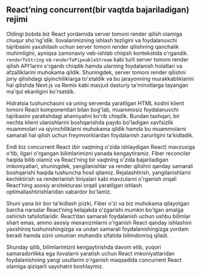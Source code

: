 
## React’ning concurrent(bir vaqtda bajariladigan) rejimi

Oldingi bobda biz React yordamida server tomoni render qilish olamiga chuqur sho'ng'idik. Ilovalarimizning ishlash tezligini va foydalanuvchi tajribasini yaxshilash uchun server tomoni render qilishning qanchalik muhimligini, ayniqsa zamonaviy veb-ishlab chiqish kontekstida o'rgandik. `renderToString` va `renderToPipeableStream` kabi turli server tomoni render qilish API’larini o'rganib chiqdik hamda ularning foydalanish holatlari va afzalliklarini muhokama qildik. Shuningdek, server tomoni render qilishni joriy qilishdagi qiyinchiliklarga to'xtaldik va bu jarayonning murakkabliklarini hal qilishda Next.js va Remix kabi mavjud dasturiy ta'minotlarga tayangan ma'qul ekanligini ko'rsatdik.

Hidratsia tushunchasini va uning serverda yaratilgan HTML kodini klient tomoni React komponentlari bilan bog'lab, muammosiz foydalanuvchi tajribasini yaratishdagi ahamiyatini ko'rib chiqdik. Bundan tashqari, bir nechta klient ulanishlarini boshqarishda paydo bo'ladigan xavfsizlik muammolari va qiyinchiliklarni muhokama qildik hamda bu muammolarni samarali hal qilish uchun freymvorklardan foydalanish zarurligini ta'kidladik.

Endi biz concurrent React (bir vaqtning o'zida ishlaydigan React) mavzusiga o'tib, ilgari o'rgangan bilimlarimizni yanada kengaytiramiz. Fiber reconciler haqida bilib olamiz va React’ning bir vaqtning o'zida bajariladigan imkoniyatlari, shuningdek, yangilanishlar va render qilishni qanday samarali boshqarishi haqida tushuncha hosil qilamiz. Rejalashtirish, yangilanishlarni kechiktirish va renderlanish liniyalari kabi mavzularni o'rganish orqali React’ning asosiy arxitekturasi orqali yaratilgan ishlash optimallashtirishlaridan xabardor bo'lamiz.

<Callout type="info">
Shuni yana bir bor ta'kidlash joizki, Fiber o'zi va biz muhokama qilayotgan barcha narsalar React’ning kelajakda o'zgarishi mumkin bo'lgan amalga oshirish tafsilotlaridir. React’dan samarali foydalanish uchun ushbu bilimlar shart emas, ammo asosiy mexanizmlarni o'rganish React qanday ishlashini yaxshiroq tushunishingizga va undan samarali foydalanishingizga yordam beradi hamda sizni umuman muhandis sifatida bilimdonroq qiladi.
</Callout>

Shunday qilib, bilimlarimizni kengaytirishda davom etib, yuqori samaradorlikka ega ilovalarni yaratish uchun React imkoniyatlaridan foydalanishning yangi usullarini o'rganish maqsadida concurrent React olamiga qiziqarli sayohatni boshlaymiz.